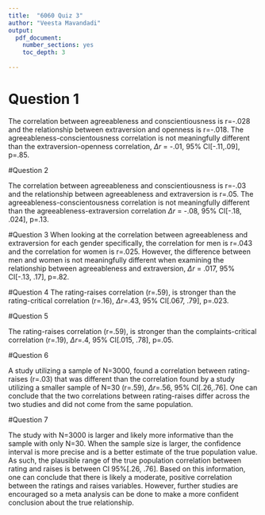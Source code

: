 ```yaml
---
title:  "6060 Quiz 3"
author: "Veesta Mavandadi"
output:
  pdf_document:
    number_sections: yes
    toc_depth: 3
    
---
```

# Question 1 

The correlation between agreeableness and conscientiousness is r=-.028 and the relationship between extraversion and openness is r=-.018. The agreeableness-conscientousness correlation is not meaningfully different than the extraversion-openness correlation, $\Delta r$ = -.01, 95% CI[-.11,.09], p=.85.

#Question 2

The correlation between agreeableness and conscientiousness is r=-.03 and the relationship between agreeableness and extraversion is r=.05. The agreeableness-conscientousness correlation is not meaningfully different than the agreeableness-extraversion correlation $\Delta r$ = -.08, 95% CI[-.18, .024], p=.13. 

#Question 3
When looking at the correlation between agreeableness and extraversion for each gender specifically, the correlation for men is r=.043 and the correlation for women is r=.025. However, the difference between men and women is not meaningfully different when examining the relationship between agreeableness and extraversion, $\Delta r$ = .017, 95% CI[-.13, .17], p=.82. 

#Question 4
The rating-raises correlation (r=.59), is stronger than the rating-critical correlation (r=.16), $\Delta r$=.43, 95% CI[.067, .79], p=.023.

#Question 5 

The rating-raises correlation (r=.59), is stronger than the complaints-critical correlation (r=.19), $\Delta r$=.4, 95% CI[.015, .78], p=.05.

#Question 6

A study utilizing a sample of N=3000, found a correlation between rating-raises (r=.03) that was different than the correlation found by a study utilizing a smaller sample of N=30 (r=.59), $\Delta r$=.56, 95% CI[.26,.76]. One can conclude that the two correlations between rating-raises differ across the two studies and did not come from the same population.  

#Question 7

The study with N=3000 is larger and likely more informative than the sample with only N=30. When the sample size is larger, the confidence interval is more precise and is a better estimate of the true population value. As such, the plausible range of the true population correlation between rating and raises is between CI 95%[.26, .76]. Based on this information, one can conclude that there is likely a moderate, positive correlation between the ratings and raises variables. However, further studies are encouraged so a meta analysis can be done to make a more confident conclusion about the true relationship. 